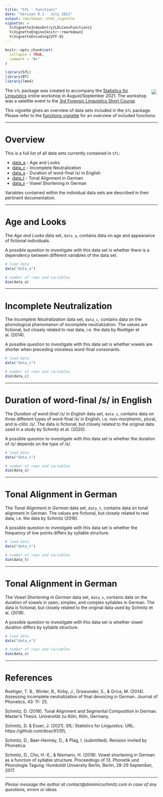 ---
title: "SfL - Functions"
date: "Version 0.1 - July 2021"
output: rmarkdown::html_vignette
vignette: >
  %\VignetteIndexEntry{LDLConvFunctions}
  %\VignetteEngine{knitr::rmarkdown}
  %\VignetteEncoding{UTF-8}
---

<style type="text/css">

img{
  border: none;
  margin: 5px;
}

</style>

```{r, include = FALSE}
knitr::opts_chunk$set(
  collapse = TRUE,
  comment = "#>"
)
```

```{r setup, include=F}
library(SfL)
library(DT)
library(lme4)
```

<div class="logo">

  <img src="figures/SfL_logo.png" style="float:right">

</div>

The `SfL` package was created to accompany the [Statistics for Linguistics](https://forensic-linguistics-sc.com/workshop/) online workshop in August/September 2021. The workshop was a satellite event to the [3rd Forensic Linguistics Short Course](https://forensic-linguistics-sc.com/).

This vignette gives an overview of data sets included in the `SfL` package. Please refer to the [functions vignette](#https://htmlpreview.github.io/?https://github.com/dosc91/SfL/blob/main/vignettes/functions.html) for an overview of included functions.

---

# Overview

This is a full list of all data sets currently contained in `SfL`:

- [data_a](#data_a) - Age and Looks
- [data_c](#data_c) - Incomplete Neutralization
- [data_s](#data_s) - Duration of word-final /s/ in English
- [data_t](#data_t) - Tonal Alignment in German
- [data_v](#data_v) - Vowel Shortening in German

Variables contained within the individual data sets are described in their pertinent documentation.

---

# Age and Looks {#data_a}

The *Age and Looks* data set, `data_a`, contains data on age and appearance of fictional individuals.

A possible question to investigate with this data set is whether there is a dependency between different variables of the data set.

```{r include=T, eval=T}
# load data
data("data_a")

# number of rows and variables
dim(data_a) 
```

---

# Incomplete Neutralization {#data_c}

The *Incomplete Neutralization* data set, `data_c`, contains data on the phonological phenomenon of incomplete neutralization. The values are fictional, but closely related to real data, i.e. the data by Roettger et al. (2014).

A possible question to investigate with this data set is whether vowels are shorter when preceding voiceless word-final consonants.

```{r include=T, eval=T}
# load data
data("data_c")

# number of rows and variables
dim(data_c) 
```

---

# Duration of word-final /s/ in English {#data_s}

The *Duration of word-final /s/ in English* data set, `data_s`, contains data on three different types of word-final /s/ in English, i.e. non-morphemic, plural, and is-clitic /s/. The data is fictional, but closely related to the original data used in a study by Schmitz et al. (2020).

A possible question to investigate with this data set is whether the duration of /s/ depends on the type of /s/.

```{r include=T, eval=T}
# load data
data("data_s")

# number of rows and variables
dim(data_s) 
```

---

# Tonal Alignment in German {#data_t}

The *Tonal Alignment in German* data set, `data_t`, contains data on tonal alignment in German. The values are fictional, but closely related to real data, i.e. the data by Schmitz (2018).

A possible question to investigate with this data set is whether the frequency of low points differs by syllable structure.

```{r include=T, eval=T}
# load data
data("data_t")

# number of rows and variables
dim(data_t) 
```

---

# Tonal Alignment in German {#data_v}

The *Vowel Shortening in German* data set, `data_v`, contains data on the duration of vowels in open, simplex, and complex syllables in German. The data is fictional, but closely related to the original data used by Schmitz et al. (2018).

A possible question to investigate with this data set is whether vowel duration differs by syllable structure.

```{r include=T, eval=T}
# load data
data("data_v")

# number of rows and variables
dim(data_v) 
```

---

# References

Roettger, T. B., Winter, B., Kirby, J., Grawunder, S., & Grice, M. (2014). Assessing incomplete neutralization of final devoicing in German. Journal of Phonetics, 43: 11- 25.

Schmitz, D. (2018). Tonal Alignment and Segmental Composition in German. Master's Thesis. Universität zu Köln, Köln, Germany.

Schmitz, D. & Esser, J. (2021). SfL: Statistics for Linguistics. URL: https://github.com/dosc91/SfL

Schmitz, D., Baer-Henney, D., & Plag, I. (submitted). Revision invited by Phonetica.

Schmitz, D., Cho, H.-E., & Niemann, H. (2018). Vowel shortening in German as a function of syllable structure. Proceedings of 13. Phonetik und Phonologie Tagung. Humboldt University Berlin, Berlin, 28-29 September, 2017.

---

*Please message the author at contact@dominicschmitz.com in case of any questions, errors or ideas.*













